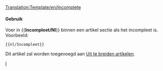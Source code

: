 <noinclude>[[Translation:Template/en/Incomplete]]</noinclude>{{en/Ambox| type  = content
| image = en/Manual/Base Set/UnderConstructionOrange.png
| text  = <strong>Incompleet</strong><br>A.u.b. let op dat de informatie op deze pagina nog niet compleet is, omdat het nog in bewerking is.
}}<includeonly>{{{1|[[Category:nl/Uit te breiden artikelen]]}}}</includeonly><noinclude>

====Gebruik====
Voer in <nowiki>{{</nowiki>'''Incompleet/Nl'''<nowiki>}}</nowiki> binnen een artikel sectie als het incompleet is. Voorbeeld:
<pre>{{nl/Incompleet}}</pre>
Dit artikel zal worden toegevoegd aan [[:Category:nl/Uit te breiden artikelen|Uit te breiden artikelen]].

[[Category:nl/Manual/Base Set/Berichtenbox|I]]</noinclude>
